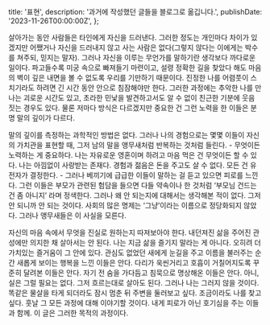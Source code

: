   title: '표현',
  description: '과거에 작성했던 글들을 블로그로 옮깁니다.',
  publishDate: '2023-11-26T00:00:00Z',
};

살아가는 동안 사람들은 타인에게 자신을 드러낸다. 그러한 정도는 개인마다 차이가 있겠지만 어쨌거나 자신을 드러내지 않고 사는 사람은 없다(그렇지 않다는 이에게는 박수를 쳐주되, 믿지는 말자). 그러나 자신을 이루는 무언가를 말하기란 생각보다 까다로운 일이다. 파고들수록 미궁 속으로 빠져들기 마련이고, 설령 정확한 길을 찾았다 해도 마음의 벽이 깊은 내면을 볼 수 없도록 우리를 기만하기 때문이다. 진정한 나를 어렴풋이 스치기라도 하려면 긴 시간 동안 안으로 침잠해야만 한다. 그러한 과정에는 추악한 나를 만나는 괴로운 시간도 있고, 초라한 민낯을 발견하고서도 알 수 없이 친근한 기분에 웃음 짓는 경우도 있다. 물론 저마다 방식은 다르겠지만 중요한 건 그런 노력을 한 이들은 분명 말의 깊이가 다르다.

말의 깊이를 측정하는 과학적인 방법은 없다. 그러나 나의 경험으로는 몇몇 이들이 자신의 가치관을 표현할 때, 그저 남의 말을 앵무새처럼 반복하는 것처럼 들린다. - 무엇이든 노력하는 게 중요하다. 나는 자유로운 영혼이며 하려고 마음 먹은 건 무엇이든 할 수 있다. 나는 아낌없이 사랑받는 존재다. 경험과 젊음은 돈을 주고도 살 수 없다. 모든 건 유전자가 결정한다. - 그러나 베끼기에 급급한 이들이 말하는 걸 듣고 있으면 피로를 느낀다. 그런 이들은 부모가 관련된 험담을 들으면 다들 약속이나 한 것처럼 ‘부모님 건드는 건 좀 아니지’ 라며 정색한다. 그러나 왜 안 되는지에 대해서는 생각해본 적이 없다. 그저 안 되니까 안 되는 것이다. 사회의 많은 명제는 ‘그냥’이라는 이름으로 정당화되지 않았다. 그러나 앵무새들은 이 사실을 모른다.

자신의 마음 속에서 무엇을 진실로 원하는지 따져보아야 한다. 내던져진 삶을 주어진 관성에만 의지한 채 살아서는 안 된다. 나는 지금 삶을 즐기지 말라는 게 아니다. 오히려 더 가치있는 즐거움이 그 안에 있다. 관심도 없었던 새에게 눈길을 주고 이름을 불러주는 순간 새롭게 보이는 행복을 느낀 이들은 안다. 다리가 욱씬거리고 호흡이 거칠어지도록 꾸준히 달려본 이들은 안다. 자기 전 숨을 가다듬고 침묵으로 명상해온 이들은 안다. 아니, 실은 그럴 필요는 없다. 그저 흐르는대로 살아도 된다. 그러나 나는 그러지 않을 것이다. 똑같은 물살을 타게 되더라도 잠시 멈춘 뒤 주변을 둘러보고 싶다. 조금이라도 나를 찾고 싶다. 훗날 그 모든 과정에 대해 이야기할 것이다. 내게 피로가 아닌 호기심을 주는 이들과 함께. 이 글은 그러한 목적의 과정이다.
